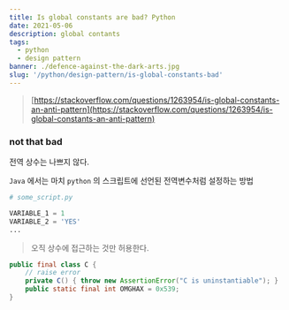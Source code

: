 ```yaml
---
title: Is global constants are bad? Python
date: 2021-05-06
description: global contants
tags:
  - python
  - design pattern
banner: ./defence-against-the-dark-arts.jpg
slug: '/python/design-pattern/is-global-constants-bad'
---
```


> [https://stackoverflow.com/questions/1263954/is-global-constants-an-anti-pattern](https://stackoverflow.com/questions/1263954/is-global-constants-an-anti-pattern)

### not that bad

전역 상수는 나쁘지 않다.

`Java` 에서는 마치 `python` 의 스크립트에 선언된 전역변수처럼 설정하는 방법

```python
# some_script.py

VARIABLE_1 = 1
VARIABLE_2 = 'YES'
...
```

> 오직 상수에 접근하는 것만 허용한다.

```Java
public final class C {
	// raise error
    private C() { throw new AssertionError("C is uninstantiable"); }
    public static final int OMGHAX = 0x539;
}
```
